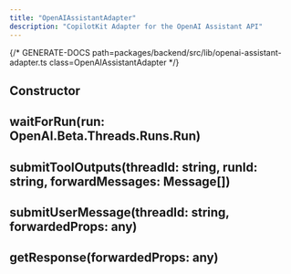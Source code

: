 ```yaml
---
title: "OpenAIAssistantAdapter"
description: "CopilotKit Adapter for the OpenAI Assistant API"
---
```


{/* GENERATE-DOCS path=packages/backend/src/lib/openai-assistant-adapter.ts class=OpenAIAssistantAdapter */}


## Constructor

<ResponseField name="assistantId" type="string" required>

</ResponseField>

<ResponseField name="openai" type="OpenAI" >

</ResponseField>

<ResponseField name="codeInterpreterEnabled" type="boolean" >

</ResponseField>

<ResponseField name="retrievalEnabled" type="boolean" >

</ResponseField>

## waitForRun(run: OpenAI.Beta.Threads.Runs.Run)



<ResponseField name="run" type="OpenAI.Beta.Threads.Runs.Run" required>

</ResponseField>

## submitToolOutputs(threadId: string, runId: string, forwardMessages: Message[])



<ResponseField name="threadId" type="string" required>

</ResponseField>

<ResponseField name="runId" type="string" required>

</ResponseField>

<ResponseField name="forwardMessages" type="Message[]" required>

</ResponseField>

## submitUserMessage(threadId: string, forwardedProps: any)



<ResponseField name="threadId" type="string" required>

</ResponseField>

<ResponseField name="forwardedProps" type="any" required>

</ResponseField>

## getResponse(forwardedProps: any)



<ResponseField name="forwardedProps" type="any" required>

</ResponseField>

